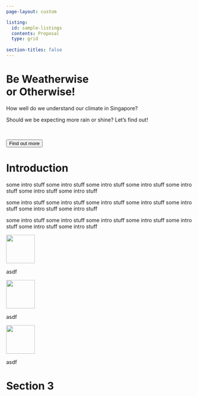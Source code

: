 ```yaml
---
page-layout: custom

listing: 
  id: sample-listings
  contents: Proposal
  type: grid
  
section-titles: false
---
```


#  {#banner .block}

::: block
<h1>Be Weatherwise <br> or Otherwise!</h1>

How well do we understand our climate in Singapore?

Should we be expecting more rain or shine? Let's find out!

<br>

<a href="https://www.nccs.gov.sg/singapores-climate-action/impact-of-climate-change-in-singapore/"><button>Find out more</button></a>
:::

#  {#intro .block}

::: block
<h1>Introduction</h1>

some intro stuff some intro stuff some intro stuff some intro stuff some intro stuff some intro stuff some intro stuff

some intro stuff some intro stuff some intro stuff some intro stuff some intro stuff some intro stuff some intro stuff

some intro stuff some intro stuff some intro stuff some intro stuff some intro stuff some intro stuff some intro stuff
:::

::: grid_block
::: {.col-xs-6 .col-md-4}
![](images/rain_icon.svg){fig-align="center" width="77" height="NaN"}

asdf
:::

::: {.col-xs-6 .col-md-4}
![](images/sun_icon.svg){fig-align="center" width="77"}

asdf
:::

::: {.col-xs-6 .col-md-4}
![](images/wind_icon.svg){fig-align="center" width="77"}

asdf
:::
:::

# Section 3 {#sec-section-3}

::: {#sample-listings}
:::
